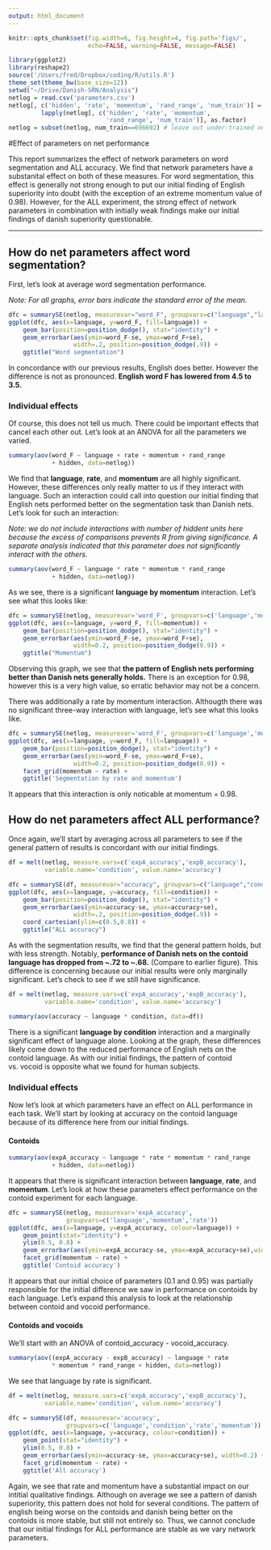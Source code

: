 ```yaml
---
output: html_document
---
```


```r
knitr::opts_chunk$set(fig.width=6, fig.height=4, fig.path='figs/',
                      echo=FALSE, warning=FALSE, message=FALSE)

library(ggplot2)
library(reshape2)
source('/Users/fred/Dropbox/coding/R/utils.R')
theme_set(theme_bw(base_size=12))
setwd("~/Drive/Danish-SRN/Analysis")
netlog = read.csv('parameters.csv')
netlog[, c('hidden', 'rate', 'momentum', 'rand_range', 'num_train')] =
         lapply(netlog[, c('hidden', 'rate', 'momentum', 
                           'rand_range', 'num_train')], as.factor)
netlog = subset(netlog, num_train==696692) # leave out under-trained nets for now
```

#Effect of parameters on net performance

This report summarizes the effect of network parameters on word segmentation and ALL accuracy. We find that network parameters have a substanital effect on both of these measures. For word segmentation, this effect is generally not strong enough to put our initial finding of English superiority into doubt (with the exception of an extreme momentum value of 0.98). However, for the ALL experiment, the strong effect of network parameters in combination with initially weak findings make our initial findings of danish superiority questionable.

---------

## How do net parameters affect word segmentation?
First, let's look at average word segmentation performance.

_Note: For all graphs, error bars indicate the standard error of the mean._

```r

dfc = summarySE(netlog, measurevar="word_F", groupvars=c("language","language"))
ggplot(dfc, aes(x=language, y=word_F, fill=language)) + 
    geom_bar(position=position_dodge(), stat="identity") +
    geom_errorbar(aes(ymin=word_F-se, ymax=word_F+se),
                  width=.2, position=position_dodge(.9)) +
    ggtitle("Word segmentation")

```

In concordance with our previous results, English does better. However the difference is not as pronounced. __English word F has lowered from 4.5 to 3.5.__

### Individual effects
Of course, this does not tell us much. There could be important effects that cancel each other out. Let's look at an ANOVA for all the parameters we varied.

```r
summary(aov(word_F ~ language + rate + momentum + rand_range 
            + hidden, data=netlog))

```

We find that __language__, __rate__, and __momentum__ are all highly significant. However, these differences only really matter to us if they interact with language. Such an interaction could call into question our initial finding that English nets performed better on the segmentation task than Danish nets. Let's look for such an interaction:

_Note: we do not include interactions with number of hiddent units here because the excess of comparisons prevents R from giving significance. A separate analysis indicated that this parameter does not significantly interact with the others._

<!-- 

```r
dfc = summarySE(netlog, measurevar='word_F', groupvars=c('language','rate'))
ggplot(dfc, aes(x=language, y=word_F, fill=rate)) + 
    geom_bar(position=position_dodge(), stat="identity") +
    geom_errorbar(aes(ymin=word_F-se, ymax=word_F+se),
                  width=0.2, position=position_dodge(0.9)) +
    ggtitle("Rate")
```
 -->

```r

summary(aov(word_F ~ language * rate * momentum * rand_range 
            + hidden, data=netlog))
```

As we see, there is a significant __language by momentum__ interaction. Let's see what this looks like:

```r

dfc = summarySE(netlog, measurevar='word_F', groupvars=c('language','momentum'))
ggplot(dfc, aes(x=language, y=word_F, fill=momentum)) + 
    geom_bar(position=position_dodge(), stat="identity") +
    geom_errorbar(aes(ymin=word_F-se, ymax=word_F+se),
                  width=0.2, position=position_dodge(0.9)) +
    ggtitle("Momentum")
```

Observing this graph, we see that __the pattern of English nets performing better than Danish nets generally holds.__ There is an exception for 0.98, however this is a very high value, so erratic behavior may not be a concern.

There was additionally a rate by momentum interaction. Althougth there was no significant three-way interaction with language, let's see what this looks like.

```r

dfc = summarySE(netlog, measurevar='word_F', groupvars=c('language','momentum','rate'))
ggplot(dfc, aes(x=language, y=word_F, fill=language)) + 
    geom_bar(position=position_dodge(), stat="identity") +
    geom_errorbar(aes(ymin=word_F-se, ymax=word_F+se),
                  width=0.2, position=position_dodge(0.9)) +
    facet_grid(momentum ~ rate) +
    ggtitle('Segmentation by rate and momentum')

```

It appears that this interaction is only noticable at momentum = 0.98.

## How do net parameters affect ALL performance?

Once again, we'll start by averaging across all parameters to see if the general pattern of results is concordant with our initial findings.

```r
df = melt(netlog, measure.vars=c('expA_accuracy','expB_accuracy'),
          variable.name='condition', value.name='accuracy')

dfc = summarySE(df, measurevar="accuracy", groupvars=c("language","condition"))
ggplot(dfc, aes(x=language, y=accuracy, fill=condition)) + 
    geom_bar(position=position_dodge(), stat="identity") +
    geom_errorbar(aes(ymin=accuracy-se, ymax=accuracy+se),
                  width=.2, position=position_dodge(.9)) +
    coord_cartesian(ylim=c(0.5,0.8)) +
    ggtitle("ALL accuracy")
```

As with the segmentation results, we find that the general pattern holds, but with less strength. Notably, __performance of Danish nets on the contoid language has dropped from ~.72 to ~.68.__ (Compare to earlier figure). This difference is concerning because our initial results were only marginally significant. Let's check to see if we still have significance.

```r
df = melt(netlog, measure.vars=c('expA_accuracy','expB_accuracy'),
          variable.name='condition', value.name='accuracy')

summary(aov(accuracy ~ language * condition, data=df))
```

There is a significant __language by condition__ interaction and a marginally significant effect of language alone. Looking at the graph, these differences likely come down to the reduced performance of English nets on the contoid language. As with our initial findings, the pattern of contoid vs. vocoid is opposite what we found for human subjects.

### Individual effects
Now let's look at which parameters have an effect on ALL performance in each task. We'll start by looking at accuracy on the contoid language because of its difference here from our initial findings.

#### Contoids

```r
summary(aov(expA_accuracy ~ language * rate * momentum * rand_range 
            + hidden, data=netlog))
```

It appears that there is significant interaction between __language__, __rate__, and __momentum__. Let's look at how these parameters effect performance on the contoid experiment for each language.

```r
dfc = summarySE(netlog, measurevar='expA_accuracy', 
                groupvars=c('language','momentum','rate'))
ggplot(dfc, aes(x=language, y=expA_accuracy, colour=language)) + 
    geom_point(stat="identity") +
    ylim(0.5, 0.8) +
    geom_errorbar(aes(ymin=expA_accuracy-se, ymax=expA_accuracy+se),width=0.2) +
    facet_grid(momentum ~ rate) +
    ggtitle('Contoid accuracy')

```

It appears that our initial choice of parameters (0.1 and 0.95) was partially responsible for the initial difference we saw in performance on contoids by each language. Let's expand this analysis to look at the relationship between contoid and vocoid performance.

#### Contoids and vocoids
We'll start with an ANOVA of contoid_accuracy - vocoid_accuracy.

```r
summary(aov((expA_accuracy - expB_accuracy) ~ language * rate 
            * momentum * rand_range + hidden, data=netlog))
```

We see that language by rate is significant.

```r
df = melt(netlog, measure.vars=c('expA_accuracy','expB_accuracy'),
          variable.name='condition', value.name='accuracy')

dfc = summarySE(df, measurevar='accuracy', 
                groupvars=c('language','condition','rate','momentum'))
ggplot(dfc, aes(x=language, y=accuracy, colour=condition)) + 
    geom_point(stat="identity") +
    ylim(0.5, 0.8) +
    geom_errorbar(aes(ymin=accuracy-se, ymax=accuracy+se), width=0.2) +
    facet_grid(momentum ~ rate) +
    ggtitle('All accuracy')

```

Again, we see that rate and momentum have a substantial impact on our intitial qualitative findings. Although on average we see a pattern of danish superiority, this pattern does not hold for several conditions. The pattern of english being worse on the contoids and danish being better on the contoids is more stable, but still not entirely so. Thus, we cannot conclude that our initial findings for ALL performance are stable as we vary network parameters. 
